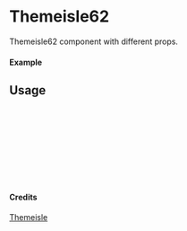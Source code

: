 
<Meta of={Themeisle62} title="Themeisle/Themeisle62" />

# Themeisle62

Themeisle62 component with different props.

#### Example

<Canvas of={Themeisle62.Primary} />

## Usage

```ts
import { Themeisle62 } from "yadl-ui";

const Example = () => {
  return (
      <Themeisle62 />
  );
};

export default Example;
```

#### Credits
[Themeisle](https://themeisle.com/illustrations)
